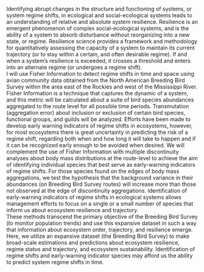 Identifying abrupt changes in the structure and functioning of systems, or system regime shifts, in ecological and social-ecological systems leads to an understanding of relative and absolute system resilience. Resilience is an emergent phenomenon of complex social-ecological systems, and is the ability of a system to absorb disturbance without reorganizing into a new state, or regime. Resilience science provides a framework and methodology for quantitatively assessing the capacity of a system to maintain its current trajectory (or to stay within a certain, and often desirable regime). If and when a system’s resilience is exceeded, it crosses a threshold and enters into an alternate regime (or undergoes a regime shift).   
I will use Fisher Information to detect regime shifts in time and space using avian community data obtained from the North American Breeding Bird Survey within the area east of the Rockies and west of the Mississippi River. Fisher Information is a technique that captures the dynamic of a system, and this metric will be calculated about a suite of bird species abundances aggregated to the route level for all possible time periods. Transmutation (aggregation error) about inclusion or exclusion of certain bird species, functional groups, and guilds will be analyzed. Efforts have been made to develop early warning indicators of regime shifts in ecosystems, however, for most ecosystems there is great uncertainty in predicting the risk of a regime shift, regarding both when and how long it will take to happen and if it can be recognized early enough to be avoided when desired. We will complement the use of Fisher Information with multiple discontinuity analyses about body mass distributions at the route-level to achieve the aim of identifying individual species that best serve as early-warning indicators of regime shifts. For those species found on the edges of body mass aggregations, we test the hypothesis that the background variance in their abundances (on Breeding Bird Survey routes) will increase more than those not observed at the edge of discontinuity aggregations. Identification of early-warning indicators of regime shifts in ecological systems allows management efforts to focus on a single or a small number of species that inform us about ecosystem resilience and trajectory.   
These methods transcend the primary objective of the Breeding Bird Survey (to monitor population trends) and use this expansive dataset in such a way that information about ecosystem order, trajectory, and resilience emerge. Here, we utilize an expansive dataset (the Breeding Bird Survey) to make broad-scale estimations and predictions about ecosystem resilience, regime status and trajectory, and ecosystem sustainability. Identification of regime shifts and early-warning indicator species may afford us the ability to predict system regime shifts in time. 
